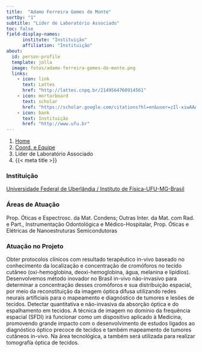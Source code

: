 ```yaml
---
title:  "Adamo Ferreira Gomes do Monte"
sortby: "1"
subtitle: "Líder de Laboratório Associado"
toc: false
field-display-names:
      institute: "Instituição"
      affiliation: "Instituição"
about:
  id: person-profile
  template: jolla
  image: fotos/adamo-ferreira-gomes-do-monte.png
  links:
    - icon: link
      text: Lattes
      href: "http://lattes.cnpq.br/2149564760914561"
    - icon: mortarboard
      text: scholar
      href: "https://scholar.google.com/citations?hl=en&user=zIl-xiwAAAAJ"
    - icon: bank
      text: Instituição
      href: "http://www.ufu.br"
---
```


```{=html}
<nav aria-label="breadcrumb">
  <ol class="breadcrumb">
    <li class="breadcrumb-item"><a href="../../index.html">Home</a></li>
    <li class="breadcrumb-item"><a href="../coord-equipe.html">Coord. e Equipe</a></li>
    <li class="breadcrumb-item active">Líder de Laboratório Associado</li>
    <li class="breadcrumb-item active" aria-current="page">{{< meta title >}}</li>
  </ol>
</nav>
```
:::{#person-profile}
:::

### Instituição

[Universidade Federal de Uberlândia / Instituto de Física-UFU-MG-Brasil](http://www.ufu.br)

### Áreas de Atuação

Prop. Óticas e Espectrosc. da Mat. Condens; Outras Inter. da Mat. com Rad. e Part., Instrumentação Odontológica e Médico-Hospitalar, Prop. Óticas e Elétricas de Nanoestruturas Semicondutoras

### Atuação no Projeto

Obter protocolos clínicos com resultado terapêutico in-vivo baseado no conhecimento da localização e concentração de cromóforos no tecido cutâneo (oxi-hemoglobina, deoxi-hemoglobina, água, melanina e lipídios). Desenvolvemos método inovador no Brasil in-vivo não-invasivo para determinar a concentração desses cromóforos e sua distribuição espacial, por meio da reconstituição da imagem óptica difusa utilizando redes neurais artificiais para o mapeamento e diagnóstico de tumores e lesões de tecidos. Detectar quantitativa e não-invasiva da absorção óptica e do espalhamento em tecidos. A técnica de imagem no domínio da frequência espacial (SFDI) irá funcionar como um dispositivo aplicado à Medicina, promovendo grande impacto com o desenvolvimento de estudos ligados ao diagnóstico óptico precoce de tecidos e também mapeamento de tumores cutâneos in-vivo. Na área tecnológica, a também será utilizada para realizar tomografía óptica de tecidos.
